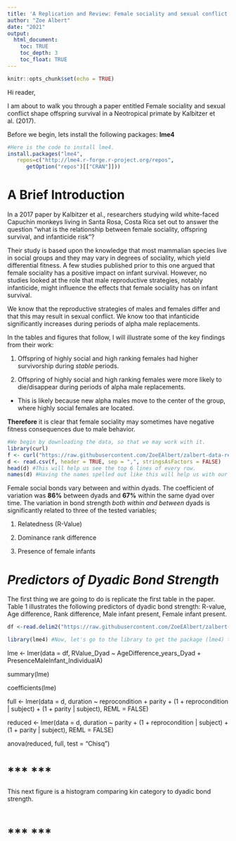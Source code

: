 ```yaml
---
title: 'A Replication and Review: Female sociality and sexual conflict shape offspring survival in a Neotropical primate'
author: "Zoe Albert"
date: "2021"
output: 
  html_document:
    toc: TRUE
    toc_depth: 3
    toc_float: TRUE
---
```

```r
knitr::opts_chunk$set(echo = TRUE)
```    
Hi reader,

I am about to walk you through a paper entitled Female sociality and sexual conflict shape offspring survival in a Neotropical primate by Kalbitzer et al. (2017).

Before we begin, lets install the following packages: **lme4**  

```r
#Here is the code to install lme4.
install.packages("lme4",
   repos=c("http://lme4.r-forge.r-project.org/repos",
      getOption("repos")[["CRAN"]]))
```

# **A Brief Introduction**

In a 2017 paper by Kalbitzer et al., researchers studying wild white-faced Capuchin monkeys living in Santa Rosa, Costa Rica set out to answer the question "what is the relationship between female sociality, offspring survival, and infanticide risk"?

Their study is based upon the knowledge that most mammalian species live in social groups and they may vary in degrees of sociality, which yield differential fitness.  A few studies published prior to this one argued that female sociality has a positive impact on infant survival.  However, no studies looked at the role that male reproductive strategies, notably infanticide, might influence the effects that female sociality has on infant survival. 

We know that the reproductive strategies of males and females differ and that this may result in sexual conflict.  We know too that infanticide significantly increases during periods of alpha male replacements. 

In the tables and figures that follow, I will illustrate some of the key findings from their work:

1. Offspring of highly social and high ranking females had higher survivorship during *stable* periods.

2. Offspring of highly social and high ranking females were more likely to die/disappear during periods of alpha male replacements.

  + This is likely because new alpha males move to the center of the group, where highly social females are located. 
  
**Therefore** it is clear that female sociality may sometimes have negative fitness consequences due to male behavior.   

```r
#We begin by downloading the data, so that we may work with it. 
library(curl)
f <- curl("https://raw.githubusercontent.com/ZoeEAlbert/zalbert-data-replication-assignment/main/Kalbitzer_et_al_capuchin_sociality_dyadic_data.csv")
d <- read.csv(f, header = TRUE, sep = ",", stringsAsFactors = FALSE)
head(d) #This will help us see the top 6 lines of every row. 
names(d) #Having the names spelled out like this will help us with our model later!
```

Female social bonds vary between and within dyads.  The coefficient of variation was **86%** between dyads and **67%** within the same dyad over time.  The variation in bond strength *both within and between* dyads is significantly related to three of the tested variables;

1. Relatedness (R-Value)

2. Dominance rank difference

3. Presence of female infants 

# ***Predictors of Dyadic Bond Strength*** 

The first thing we are going to do is replicate the first table in the paper.  Table 1 illustrates the following predictors of dyadic bond strength: R-value, Age difference, Rank difference, Male infant present, Female infant present.
```r

df <-read.delim2("https://raw.githubusercontent.com/ZoeEAlbert/zalbert-data-replication-assignment/main/Kalbitzer_et_al_capuchin_sociality_dyadic_data.csv") #Let's first get our data into a data frame.

library(lme4) #Now, let's go to the library to get the package (lme4) that we need. 

```

lme <- lmer(data = df, RValue_Dyad ~ AgeDifference_years_Dyad + PresenceMaleInfant_IndividualA)

summary(lme)

coefficients(lme)

full <- lmer(data = d, duration ~ reprocondition + parity + (1 + reprocondition |
    subject) + (1 + parity | subject), REML = FALSE)

reduced <- lmer(data = d, duration ~ parity + (1 + reprocondition | subject) +
    (1 + parity | subject), REML = FALSE)

anova(reduced, full, test = "Chisq")

# ***         ***
This next figure is a histogram comparing kin category to dyadic bond strength.
```r-
```

# ***          ***
```r
```
